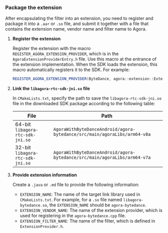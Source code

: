 

<PlatformWrapper platform="android">

<Source />


### Package the extension

After encapsulating the filter into an extension, you need to register and package it into a `.aar` or `.so` file, and submit it together with a file that contains the extension name, vendor name and filter name to Agora.

1. **Register the extension**

    Register the extension with the macro `REGISTER_AGORA_EXTENSION_PROVIDER`, which is in the `AgoraExtensionProviderEntry.h` file. Use this macro at the entrance of the extension implementation. When the SDK loads the extension, this macro automatically registers it to the SDK. For example:

    ```java
    REGISTER_AGORA_EXTENSION_PROVIDER(ByteDance, agora::extension::ExtensionProvider);
    ```


1. **Link the `libagora-rtc-sdk-jni.so` file**

    In `CMakeLists.txt`, specify the path to save the `libagora-rtc-sdk-jni.so` file in the downloaded SDK package according to the following table:

    | File | Path |
    | ---------------- | ---------------- |
    | 64-bit `libagora-rtc-sdk-jni.so`      | `AgoraWithByteDanceAndroid/agora-bytedance/src/main/agoraLibs/arm64-v8a`     |
    | 32-bit `libagora-rtc-sdk-jni.so` | `AgoraWithByteDanceAndroid/agora-bytedance/src/main/agoraLibs/arm64-v7a` |

1. **Provide extension information**

    Create a `.java` or `.md` file to provide the following information:

    - `EXTENSION_NAME`: The name of the target link library used in `CMakeLists.txt`. For example, for a `.so` file named `libagora-bytedance.so`, the `EXTENSION_NAME` should be `agora-bytedance`.
    - `EXTENSION_VENDOR_NAME`: The name of the extension provider, which is used for registering in the `agora-bytedance.cpp` file.
    - `EXTENSION_FILTER_NAME`: The name of the filter, which is defined in `ExtensionProvider.h`.



</PlatformWrapper>
